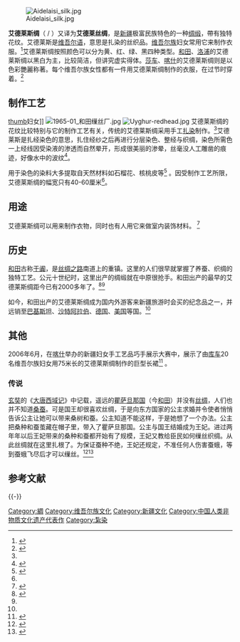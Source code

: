 [[File:Aidelaisi_silk.jpg|thumb]]

'''艾德莱斯绸'''（{{lang-ug|'''ئەتلەس'''}} / {{lang|ug-Latn|'''Etles'''}} ）又译为'''艾德莱丝绸'''，是[[新疆|新疆]]极富民族特色的一种[[绸缎|绸缎]]，帶有独特花纹。艾德莱斯是[[维吾尔语|维吾尔语]]，意思是扎染的丝织品。[[维吾尔族|维吾尔族]]妇女常用它来制作衣服。<ref>{{cite web|title=艾德莱丝绸|url=http://shop.bytravel.cn/produce/827E5FB783B14E1D7EF8/|publisher=博雅特产网|accessdate=2013-09-06}}</ref>艾德莱斯绸按照颜色可以分为黄、红、绿、黑四种类型。[[和田|和田]]、[[洛浦|洛浦]]的艾德莱斯绸以黑白为主，比较简洁，但讲究虚实得体。[[莎车|莎车]]、[[喀什|喀什]]的艾德莱斯绸则是以色彩艷麗称著。每个维吾尔族女性都有一件用艾德莱斯绸制作的衣服，在过节时穿着。<ref name=made>{{cite web|title=艾德莱丝绸|url=http://news.artxun.com/zharan-957-4782367.shtml|publisher=博宝艺术网|accessdate=2013-09-06|archive-url=https://web.archive.org/web/20160305085457/http://news.artxun.com/zharan-957-4782367.shtml|archive-date=2016-03-05|dead-url=yes}}</ref>

==制作工艺==
[[file:Khotan-fabrica-seda-d02.jpg|thumb]]妇女]]
[[File:1965-01_和田缫丝厂.jpg|thumb]]
[[File:Uyghur-redhead.jpg|thumb]]
艾德莱斯绸的花纹比较特别与它的制作工艺有关，传统的艾德莱斯绸采用手工[[扎染|扎染]]制作。<ref name=made />艾德莱斯是扎经染色的意思，扎住经纱之后再进行分层染色、整经与织绸，染色所需色一上经线因受染液的渗透而自然晕开，形成很美丽的渗晕，丝毫没人工雕凿的痕迹，好像水中的波纹<ref name=yili>{{cite web|author=伊犁晚报|title=飘动的艾德莱丝绸|url=http://www.ylxw.com.cn/lvyou/content/2012-04/10/content_161172.htm|publisher=伊犁新闻网|accessdate=2013-09-08|date=2012-04-10}}{{dead link|date=2018年4月 |bot=InternetArchiveBot |fix-attempted=yes }}</ref>。

用于染色的染料大多提取自天然材料如石榴花、核桃皮等<ref>{{cite web|author=游啊游|title=“扎染”丝绸采用我国古老的扎经染色工艺-艾德莱丝绸|url=http://www.xjuau.com/lyjd/njjd/1187.html|publisher=新疆旅游网|accessdate=2013-09-08|date=2011-03-31|deadurl=yes|archiveurl=https://web.archive.org/web/20110524074726/http://www.xjuau.com/lyjd/njjd/1187.html|archivedate=2011-05-24}}</ref> 。因受制作工艺所限，艾德莱斯绸的幅宽只有40-60厘米<ref name=yili/>。

==用途==
艾德莱斯绸可以用来制作衣物，同时也有人用它来做室内装饰材料。 <ref>{{cite web|title=艾德莱丝绸|url=http://unn.people.com.cn/GB/channel445/448/1590/1595/200010/18/2723.html|publisher=[[人民网|人民网]]|accessdate=2013-09-07|date=2000-10-18}}</ref>

==历史==
[[和田|和田]]古称[[于阗|于阗]]，是[[丝绸之路|丝绸之路]]南道上的重镇。这里的人们很早就掌握了养蚕、织绸的独特工艺。公元十世纪时，这里出产的绸缎就在中原很抢手。和田出产的最早的艾德莱斯绸距今已有2000多年了。<ref name=zhongguang>{{cite web|title=新疆和田“三宝”之艾德莱丝绸|url=http://www.cnr.cn/2004news/picture/200509/t20050926_504109234.html|publisher=中国广播网|date=2005-09-26|accessdate=2013-09-06}}</ref><ref name=yili/>

如今，和田出产的艾德莱斯绸成为国内外游客来新疆旅游时会买的纪念品之一，并远销至[[巴基斯坦|巴基斯坦]]、[[沙特阿拉伯|沙特阿拉伯]]、[[德国|德国]]、[[美国|美国]]等国。<ref name=zhongguang />

==其他==
2006年6月，在[[喀什|喀什]]举办的新疆妇女手工艺品巧手展示大赛中，展示了由[[库车|库车]]20名维吾尔族妇女用75米长的艾德莱斯绸制作的巨型长裙<ref>{{cite web|author=[[新华社|新华社]]|title=新疆巨型长裙 长达7.5米(图)|url=http://www.efu.com.cn/data/2006/2006-07-03/155412.shtml|publisher=中国服装网|accessdate=2013-09-08|language=zh-hans|date=2006-07-03}}{{Dead link|date=2020年1月 |bot=InternetArchiveBot |fix-attempted=yes }}</ref> 。

===传说===
[[玄奘|玄奘]]的《[[大唐西域记|大唐西域记]]》中记载，遥远的[[于阗|瞿萨旦那国]]（今[[和田|和田]]）并没有[[丝绸|丝绸]]，人们也并不知道[[桑树|桑]][[蚕|蚕]]。可是国王却很喜欢丝绸，于是向东方国家的公主求婚并令使者悄悄告诉公主让她可以带来桑树和蚕。公主知道不能这样，于是她想了一个办法。公主把桑种和蚕茧藏在帽子里，带入了瞿萨旦那国。公主与国王结婚成为王妃。进过两年年以后王妃带来的桑种和蚕都开始有了规模，王妃又教给臣民如何缫丝织绸。从此丝绸就在这里扎根了。为保证蚕种不绝，王妃还规定，不准任何人伤害蚕蛾，等到蚕蛾飞尽后才可以缫丝。<ref>{{cite book|author=[[玄奘|玄奘]]|title=[[大唐西域記|大唐西域記]]|year=唐朝|location=中国|pages=卷十二瞿萨旦那国第八，麻射僧伽蓝及蚕种之传入|quote=王城东南五六里，有麻射僧伽蓝，此国先王妃所立也。昔者，在国未知桑蚕，闻东国有之，命使以求。时东国君秘而不赐，严敕关防，无令桑蚕种出也。瞿萨旦那王乃卑辞下礼，求婚东国。国君有怀远之志，遂允其请。瞿萨旦那王命使迎妇，而诫曰：“尔致辞东国君女，我国素无丝绵桑蚕之种，可以持来，自为裳服。”女闻其言，密求其种，以桑蚕之子置帽絮中，既至关防，主者遍索。唯王女帽不敢以检。遂入瞿萨旦那国，止麻射伽蓝故地，方备仪礼，奉迎入宫，以桑蚕种留于此地。阳春告始，乃植其桑，蚕月既临，复事采养。初至也，尚以杂叶饲之，自时厥后，桑树连荫。王妃乃刻石为制，不令伤杀，蚕蛾飞尽，乃得治茧，敢有犯违，明神不祐。遂为先蚕建此伽蓝。数株枯桑，云是本种之树也。故今此国有蚕不杀，窃有取丝者，来年辄不宜蚕。}}</ref><ref>{{cite web|author=国际在线综合|title=问：艾德莱斯绸与苏杭丝绸有何不同？|url=http://www.chinesecity.com.cn/41/2011/11/02/41s2792.htm|publisher=中国名城网|accessdate=2013-09-09|date=2011-11-02}}</ref>

== 参考文献 ==
{{Reflist}}

{{-}}
{{丝绸}}

[[Category:綢|Category:綢]]
[[Category:维吾尔族文化|Category:维吾尔族文化]]
[[Category:新疆文化|Category:新疆文化]]
[[Category:中国人类非物质文化遗产代表作|Category:中国人类非物质文化遗产代表作]]
[[Category:紮染|Category:紮染]]